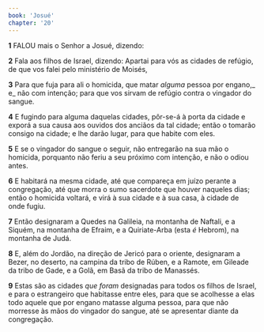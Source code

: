 ```yaml
---
book: 'Josué'
chapter: '20'
---
```


**1** FALOU mais o Senhor a Josué, dizendo:

**2** Fala aos filhos de Israel, dizendo: Apartai para vós as cidades de refúgio, de que vos falei pelo ministério de Moisés,

**3** Para que fuja para ali o homicida, que matar _alguma_ pessoa por engano,_ e_ não com intenção; para que vos sirvam de refúgio contra o vingador do sangue.

**4** E fugindo para alguma daquelas cidades, pôr-se-á à porta da cidade e exporá a sua causa aos ouvidos dos anciãos da tal cidade; então o tomarão consigo na cidade; e lhe darão lugar, para que habite com eles.

**5** E se o vingador do sangue o seguir, não entregarão na sua mão o homicida, porquanto não feriu a seu próximo com intenção, e não o odiou antes.

**6** E habitará na mesma cidade, até que compareça em juízo perante a congregação, até que morra o sumo sacerdote que houver naqueles dias; então o homicida voltará, e virá à sua cidade e à sua casa, à cidade de onde fugiu.

**7** Então designaram a Quedes na Galileia, na montanha de Naftali, e a Siquém, na montanha de Efraim, e a Quiriate-Arba (esta _é_ Hebrom), na montanha de Judá.

**8** E, além do Jordão, na direção de Jericó para o oriente, designaram a Bezer, no deserto, na campina da tribo de Rúben, e a Ramote, em Gileade da tribo de Gade, e a Golã, em Basã da tribo de Manassés.

**9** Estas são as cidades _que foram_ designadas para todos os filhos de Israel, e para o estrangeiro que habitasse entre eles, para que se acolhesse a elas todo aquele que por engano matasse alguma pessoa, para que não morresse às mãos do vingador do sangue, até se apresentar diante da congregação.
